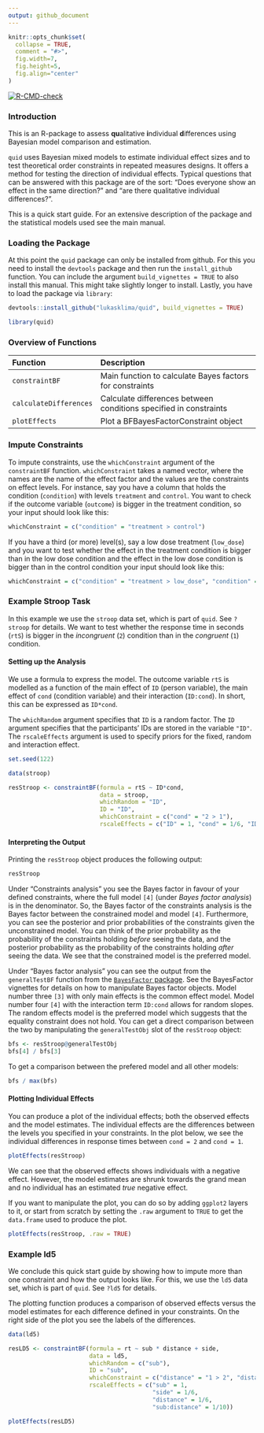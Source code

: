 ```yaml
---
output: github_document
---
```


```r
knitr::opts_chunk$set(
  collapse = TRUE,
  comment = "#>",
  fig.width=7,
  fig.height=5,
  fig.align="center"
)
```

<!-- badges: start -->
[![R-CMD-check](https://github.com/lukasklima/quid/workflows/R-CMD-check/badge.svg)](https://github.com/lukasklima/quid/actions)
<!-- badges: end -->

### Introduction

This is an R-package to assess **qu**alitative **i**ndividual **d**ifferences using Bayesian model comparison and estimation.

`quid` uses Bayesian mixed models to estimate individual effect sizes and to test theoretical order constraints in repeated measures designs. It offers a method for testing the direction of individual effects. Typical questions that can be answered with this package are of the sort: "Does everyone show an effect in the same direction?" and "are there qualitative individual differences?".

This is a quick start guide. For an extensive description of the package and the statistical models used see the main manual.

### Loading the Package {#loading}

At this point the `quid` package can only be installed from github. For this you need to install the `devtools` package and then run the `install_github` function. You can include the argument `build_vignettes = TRUE` to also install this manual. This might take slightly longer to install. Lastly, you have to load the package via `library`:

```r
devtools::install_github("lukasklima/quid", build_vignettes = TRUE)
```

```r
library(quid)
```

### Overview of Functions {#functions}

+------------------------+-------------------------------------------------------------------+
| Function               | Description                                                       |
+:=======================+:==================================================================+
| `constraintBF`         | Main function to calculate Bayes factors for constraints          |
+------------------------+-------------------------------------------------------------------+
| `calculateDifferences` | Calculate differences between conditions specified in constraints |
+------------------------+-------------------------------------------------------------------+
| `plotEffects`          | Plot a BFBayesFactorConstraint object                             |
+------------------------+-------------------------------------------------------------------+

### Impute Constraints {#constraints}

To impute constraints, use the `whichConstraint` argument of the `constraintBF` function. `whichConstraint` takes a named vector, where the names are the name of the effect factor and the values are the constraints on effect levels. For instance, say you have a column that holds the condition (`condition`) with levels `treatment` and `control`. You want to check if the outcome variable (`outcome`) is bigger in the treatment condition, so your input should look like this:

```r
whichConstraint = c("condition" = "treatment > control")
```

If you have a third (or more) level(s), say a low dose treatment (`low_dose`) and you want to test whether the effect in the treatment condition is bigger than in the low dose condition and the effect in the low dose condition is bigger than in the control condition your input should look like this:

```r
whichConstraint = c("condition" = "treatment > low_dose", "condition" = "low_dose > control")
```

### Example Stroop Task

In this example we use the `stroop` data set, which is part of `quid`. See `?stroop` for details. We want to test whether the response time in seconds (`rtS`) is bigger in the *incongruent* (`2`) condition than in the *congruent* (`1`) condition.

#### Setting up the Analysis

We use a formula to express the model. The outcome variable `rtS` is modelled as a function of the main effect of `ID` (person variable), the main effect of `cond` (condition variable) and their interaction (`ID:cond`). In short, this can be expressed as `ID*cond`.

The `whichRandom` argument specifies that `ID` is a random factor. The `ID` argument specifies that the participants' IDs are stored in the variable `"ID"`. The `rscaleEffects` argument is used to specify priors for the fixed, random and interaction effect.

```r
set.seed(122)
```

```r
data(stroop)

resStroop <- constraintBF(formula = rtS ~ ID*cond,
                          data = stroop,
                          whichRandom = "ID",
                          ID = "ID",
                          whichConstraint = c("cond" = "2 > 1"),
                          rscaleEffects = c("ID" = 1, "cond" = 1/6, "ID:cond" = 1/10))
```

#### Interpreting the Output

Printing the `resStroop` object produces the following output:

```r
resStroop
```

Under "Constraints analysis" you see the Bayes factor in favour of your defined constraints, where the full model `[4]` (under *Bayes factor analysis*) is in the denominator. So, the Bayes factor of the constraints analysis is the Bayes factor between the constrained model and model `[4]`. Furthermore, you can see the posterior and prior probabilities of the constraints given the unconstrained model. You can think of the prior probability as the probability of the constraints holding *before* seeing the data, and the posterior probability as the probability of the constraints holding *after* seeing the data. We see that the constrained model is the preferred model.

Under "Bayes factor analysis" you can see the output from the `generalTestBF` function from the [`BayesFactor` package](https://CRAN.R-project.org/package=BayesFactor). See the BayesFactor vignettes for details on how to manipulate Bayes factor objects. Model number three `[3]` with only main effects is the common effect model. Model number four `[4]` with the interaction term `ID:cond` allows for random slopes. The random effects model is the preferred model which suggests that the equality constraint does not hold. You can get a direct comparison between the two by manipulating the `generalTestObj` slot of the `resStroop` object:

```r
bfs <- resStroop@generalTestObj
bfs[4] / bfs[3]
```

To get a comparison between the prefered model and all other models:

```r
bfs / max(bfs)
```

#### Plotting Individual Effects

You can produce a plot of the individual effects; both the observed effects and the model estimates. The individual effects are the differences between the levels you specified in your constraints. In the plot below, we see the individual differences in response times between `cond = 2` and `cond = 1`.

```r
plotEffects(resStroop)
```

We can see that the observed effects shows individuals with a negative effect. However, the model estimates are shrunk towards the grand mean and no individual has an estimated *true* negative effect.

If you want to manipulate the plot, you can do so by adding `ggplot2` layers to it, or start from scratch by setting the `.raw` argument to `TRUE` to get the `data.frame` used to produce the plot.

```r
plotEffects(resStroop, .raw = TRUE)
```

### Example ld5

We conclude this quick start guide by showing how to impute more than one constraint and how the output looks like. For this, we use the `ld5` data set, which is part of `quid`. See `?ld5` for details.

The plotting function produces a comparison of observed effects versus the model estimates for each difference defined in your constraints. On the right side of the plot you see the labels of the differences.

```r
data(ld5)

resLD5 <- constraintBF(formula = rt ~ sub * distance + side,
                       data = ld5,
                       whichRandom = c("sub"),
                       ID = "sub",
                       whichConstraint = c("distance" = "1 > 2", "distance" = "2 > 3"),
                       rscaleEffects = c("sub" = 1,
                                         "side" = 1/6,
                                         "distance" = 1/6,
                                         "sub:distance" = 1/10))

plotEffects(resLD5)
```

